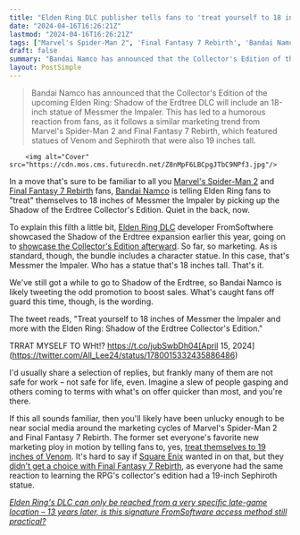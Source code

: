 ```yaml
---
title: "Elden Ring DLC publisher tells fans to 'treat yourself to 18 inches of Messmer the Impaler,' manifesting memes straight from Marvel's Spider-Man 2 and Final Fantasy 7 Rebirth"
date: "2024-04-16T16:26:21Z"
lastmod: "2024-04-16T16:26:21Z"
tags: ["Marvel's Spider-Man 2", 'Final Fantasy 7 Rebirth', 'Bandai Namco', 'Elden Ring', 'Elden Ring DLC', 'Square Enix', 'PlayStation', 'Venom', 'Sephiroth']
draft: false
summary: "Bandai Namco has announced that the Collector's Edition of the upcoming Elden Ring: Shadow of the Erdtree DLC will include an 18-inch statue of Messmer the Impaler. This has led to a humorous reaction from fans, as it follows a similar marketing trend from Marvel's Spider-Man 2 and Final Fantasy 7 Rebirth, which featured statues of Venom and Sephiroth that were also 19 inches tall."
layout: PostSimple
---
```

> Bandai Namco has announced that the Collector's Edition of the upcoming Elden Ring: Shadow of the Erdtree DLC will include an 18-inch statue of Messmer the Impaler. This has led to a humorous reaction from fans, as it follows a similar marketing trend from Marvel's Spider-Man 2 and Final Fantasy 7 Rebirth, which featured statues of Venom and Sephiroth that were also 19 inches tall.


        <img alt="Cover" src="https://cdn.mos.cms.futurecdn.net/Z8nMpF6LBCpgJTbC9NPf3.jpg"/>
        
In a move that's sure to be familiar to all you [Marvel's Spider-Man 2](https://www.gamesradar.com/marvels-spider-man-2-guide/) and [Final Fantasy 7 Rebirth](https://www.gamesradar.com/final-fantasy-7-rebirth-guide/) fans, [Bandai Namco](https://www.gamesradar.com/uk/tag/bandai-namco/) is telling Elden Ring fans to "treat" themselves to 18 inches of Messmer the Impaler by picking up the Shadow of the Erdtree Collector's Edition. Quiet in the back, now.

To explain this filth a little bit, [Elden Ring DLC](https://www.gamesradar.com/elden-ring-dlc-downloadable-content-updates-plans/) developer FromSoftwhere showcased the Shadow of the Erdtree expansion earlier this year, going on to [showcase the Collector's Edition afterward](https://www.gamesradar.com/elden-ring-shadow-of-the-erdtree-collectors-edition-reveal-price-release-date/). So far, so marketing. As is standard, though, the bundle includes a character statue. In this case, that's Messmer the Impaler. Who has a statue that's 18 inches tall. That's it. 

We've still got a while to go to Shadow of the Erdtree, so Bandai Namco is likely tweeting the odd promotion to boost sales. What's caught fans off guard this time, though, is the wording. 

The tweet reads, "Treat yourself to 18 inches of Messmer the Impaler and more with the Elden Ring: Shadow of the Erdtree Collector's Edition."

TRRAT MYSELF TO WHt!? https://t.co/jubSwbDh04[April 15, 2024](https://twitter.com/All_Lee24/status/1780015332435886486)

I'd usually share a selection of replies, but frankly many of them are not safe for work – not safe for life, even. Imagine a slew of people gasping and others coming to terms with what's on offer quicker than most, and you're there.

If this all sounds familiar, then you'll likely have been unlucky enough to be near social media around the marketing cycles of Marvel's Spider-Man 2 and Final Fantasy 7 Rebirth. The former set everyone's favorite new marketing ploy in motion by telling fans to, yes, [treat themselves to 19 inches of Venom](https://x.com/PlayStationUK/status/1698682466494517563). It's hard to say if [Square Enix](https://www.gamesradar.com/uk/tag/square_enix/) wanted in on that, but they [didn't get a choice with Final Fantasy 7 Rebirth](https://www.gamesradar.com/the-final-fantasy-7-rebirth-collectors-edition-is-here-and-you-can-get-19-inches-of-sephiroth-for-dollar350/), as everyone had the same reaction to learning the RPG's collector's edition had a 19-inch Sephiroth statue. 

[<em>Elden Ring's DLC can only be reached from a very specific late-game location – 13 years later, is this signature FromSoftware access method still practical?</em>](https://www.gamesradar.com/elden-rings-dlc-can-only-be-reached-from-a-very-specific-late-game-location-13-years-later-is-this-signature-fromsoftware-access-method-still-practical/)
        